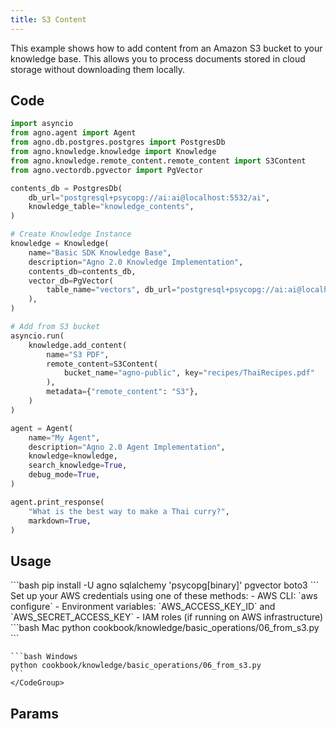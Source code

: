 ```yaml
---
title: S3 Content
---
```


This example shows how to add content from an Amazon S3 bucket to your knowledge base. This allows you to process documents stored in cloud storage without downloading them locally.

## Code

```python s3.py  
import asyncio
from agno.agent import Agent
from agno.db.postgres.postgres import PostgresDb
from agno.knowledge.knowledge import Knowledge
from agno.knowledge.remote_content.remote_content import S3Content
from agno.vectordb.pgvector import PgVector

contents_db = PostgresDb(
    db_url="postgresql+psycopg://ai:ai@localhost:5532/ai",
    knowledge_table="knowledge_contents",
)

# Create Knowledge Instance
knowledge = Knowledge(
    name="Basic SDK Knowledge Base",
    description="Agno 2.0 Knowledge Implementation",
    contents_db=contents_db,
    vector_db=PgVector(
        table_name="vectors", db_url="postgresql+psycopg://ai:ai@localhost:5532/ai"
    ),
)

# Add from S3 bucket
asyncio.run(
    knowledge.add_content(
        name="S3 PDF",
        remote_content=S3Content(
            bucket_name="agno-public", key="recipes/ThaiRecipes.pdf"
        ),
        metadata={"remote_content": "S3"},
    )
)

agent = Agent(
    name="My Agent",
    description="Agno 2.0 Agent Implementation",
    knowledge=knowledge,
    search_knowledge=True,
    debug_mode=True,
)

agent.print_response(
    "What is the best way to make a Thai curry?",
    markdown=True,
)
```

## Usage

<Steps>
  <Step title="Install libraries">
    ```bash
    pip install -U agno sqlalchemy 'psycopg[binary]' pgvector boto3
    ```
  </Step>

  <Step title="Configure AWS credentials">
    Set up your AWS credentials using one of these methods:
    - AWS CLI: `aws configure`
    - Environment variables: `AWS_ACCESS_KEY_ID` and `AWS_SECRET_ACCESS_KEY`
    - IAM roles (if running on AWS infrastructure)
  </Step>

  <Snippet file="run-pgvector-step.mdx" />

  <Step title="Run the example">
    <CodeGroup>
    ```bash Mac
    python cookbook/knowledge/basic_operations/06_from_s3.py
    ```

    ```bash Windows
    python cookbook/knowledge/basic_operations/06_from_s3.py
    ```
    </CodeGroup>
  </Step>
</Steps>

## Params

<Snippet file="s3-remote-content-params.mdx" />
